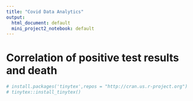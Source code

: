 ```yaml
---
title: "Covid Data Analytics"
output:
  html_document: default
  mini_project2_notebook: default
---
```


# Correlation of positive test results and death

```r

# install.packages('tinytex',repos = "http://cran.us.r-project.org")
# tinytex::install_tinytex()
```
